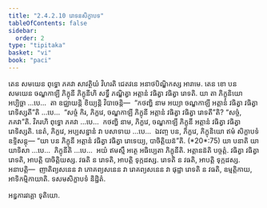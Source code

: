 ```yaml
---
title: "2.4.2.10 រោទនសិក្ខាបទ"
tableOfContents: false
sidebar:
  order: 2
type: "tipitaka"
basket: "vi"
book: "paci"
---
```



<DynamicBreadcrumb />

<Division number="879" book="paci">

<Paragraph number="2779" book="paci">
តេន សមយេន ពុទ្ធោ ភគវា សាវត្ថិយំ វិហរតិ ជេតវនេ អនាថបិណ្ឌិកស្ស អារាមេ. តេន ខោ បន សមយេន ចណ្ឌកាឡី ភិក្ខុនី ភិក្ខុនីហិ សទ្ធឹ ភណ្ឌិត្វា អត្តានំ វធិត្វា វធិត្វា រោទតិ. យា តា ភិក្ខុនិយោ អប្បិច្ឆា …បេ…  តា ឧជ្ឈាយន្តិ ខិយ្យន្តិ វិបាចេន្តិ—  “កថញ្ហិ នាម អយ្យា ចណ្ឌកាឡី អត្តានំ វធិត្វា វធិត្វា រោទិស្សតី”តិ …បេ…  “សច្ចំ កិរ, ភិក្ខវេ, ចណ្ឌកាឡី ភិក្ខុនី អត្តានំ វធិត្វា វធិត្វា រោទតី”តិ? “សច្ចំ, ភគវា”តិ. វិគរហិ ពុទ្ធោ ភគវា …បេ…  កថញ្ហិ នាម, ភិក្ខវេ, ចណ្ឌកាឡី ភិក្ខុនី អត្តានំ វធិត្វា វធិត្វា រោទិស្សតិ. នេតំ, ភិក្ខវេ, អប្បសន្នានំ វា បសាទាយ …បេ…  ឯវញ្ច បន, ភិក្ខវេ, ភិក្ខុនិយោ ឥមំ សិក្ខាបទំ ឧទ្ទិសន្តុ—
</Paragraph>

</Division>
<Division number="880" book="paci">

<Paragraph number="2780" book="paci">
<Emphasis>“យា បន ភិក្ខុនី អត្តានំ វធិត្វា វធិត្វា រោទេយ្យ, បាចិត្តិយន៑”</Emphasis>តិ. (*20*:<Emphasis>75</Emphasis>)
</Paragraph>

</Division>
<Division number="881" book="paci">

<Paragraph number="2781" book="paci">
<Emphasis>យា បនា</Emphasis>តិ យា យាទិសា …បេ…  <Emphasis>ភិក្ខុនី</Emphasis>តិ …បេ…  អយំ ឥមស្មឹ អត្ថេ អធិប្បេតា ភិក្ខុនីតិ.
</Paragraph>

<Paragraph number="2782" book="paci">
<Emphasis>អត្តានន៑</Emphasis>តិ បច្ចត្តំ. វធិត្វា វធិត្វា រោទតិ, អាបត្តិ បាចិត្តិយស្ស. វធតិ ន រោទតិ, អាបត្តិ ទុក្កដស្ស. រោទតិ ន វធតិ, អាបត្តិ ទុក្កដស្ស.
</Paragraph>

</Division>
<Division number="882" book="paci">

<Paragraph number="2783" book="paci">
អនាបត្តិ—  ញាតិព្យសនេន វា ភោគព្យសនេន វា រោគព្យសនេន វា ផុដ្ឋា រោទតិ ន វធតិ, ឧម្មត្តិកាយ, អាទិកម្មិកាយាតិ.

</Paragraph>
</Division>

<Paragraph number="2784" type="center" book="paci">
ទសមសិក្ខាបទំ និដ្ឋិតំ.

  
អន្ធការវគ្គោ ទុតិយោ.
</Paragraph>